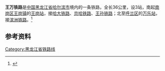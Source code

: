{{Infobox rail system-route
|box_width=
|rail_name=王万铁路
|image=巡道工出品 Photo by Xundaogong 王万桥上的货车 - panoramio.jpg
|imagesize=280px
|caption=
|system_map=
|mapimage_width=
|map_bgcolor=
|code_name=
|network=
|begin_operation=
|end_operation=
|operation_note=
|system_length=
|length_in_operation=36 km
|total_length=
|line_title=
|lines=
|stations=3
|route_title=
|main_route=
|secondary_route=
|branch_route=
|standard=
|main_stations=[[王岗站|王岗站]]、[[万乐站|万乐站]]
|ridership=
|fleet_size=
|max_speed=
|track_gauge=1435毫米（[[标准轨|标准轨]]）
|min_radius=
|max_grade=
|block_signal=
|electrified=
|engine=
|depot=
|operator=
|route_map=
}}

'''王万铁路'''是[[中国|中国]][[黑龙江省|黑龙江省]][[哈尔滨市|哈尔滨市]]境内的一条铁路，全长36公里，设3站，南起[[南岗区|南岗区]][[王岗镇|王岗镇]]的[[王岗站|王岗站]]，接[[哈大铁路|哈大铁路]]、[[京哈铁路|京哈铁路]]、[[王孙铁路|王孙铁路]]；北至[[呼兰区|呼兰区]]的[[万乐站|万乐站]]，接[[滨洲铁路|滨洲铁路]]。<ref>{{cite book|title=中华人民共和国铁道部铁路货物运价规则，附件四：货物运价里程表|year=2010}}</ref>

== 参考资料 ==
{{commonscat|Wanggang-Wanle Railway}}
{{reflist}}

{{王万铁路|nocat}}
{{中国铁路}}

{{中国铁路小作品}}

[[Category:黑龙江省铁路线|Category:黑龙江省铁路线]]